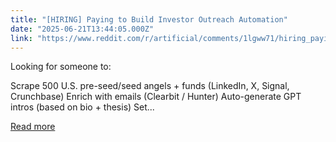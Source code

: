 ```yaml
---
title: "[HIRING] Paying to Build Investor Outreach Automation"
date: "2025-06-21T13:44:05.000Z"
link: "https://www.reddit.com/r/artificial/comments/1lgww71/hiring_paying_to_build_investor_outreach/"
---
```


Looking for someone to:
  
Scrape 500 U.S. pre-seed/seed angels + funds (LinkedIn, X, Signal, Crunchbase)
 Enrich with emails (Clearbit / Hunter)
 Auto-generate GPT intros (based on bio + thesis)
 Set...

[Read more](https://www.reddit.com/r/artificial/comments/1lgww71/hiring_paying_to_build_investor_outreach/)
